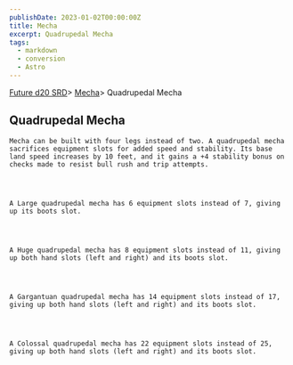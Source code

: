 ```yaml
---
publishDate: 2023-01-02T00:00:00Z
title: Mecha
excerpt: Quadrupedal Mecha
tags:
  - markdown
  - conversion
  - Astro
---
```







[Future d20 SRD](/#futureD20)> [Mecha](future-d20-srd-mecha-index)> Quadrupedal Mecha
    




## Quadrupedal Mecha
   



    Mecha can be built with four legs instead of two. A quadrupedal mecha sacrifices equipment slots for added speed and stability. Its base land speed increases by 10 feet, and it gains a +4 stability bonus on checks made to resist bull rush and trip attempts.
   



    A Large quadrupedal mecha has 6 equipment slots instead of 7, giving up its boots slot.
   



    A Huge quadrupedal mecha has 8 equipment slots instead of 11, giving up both hand slots (left and right) and its boots slot.
   



    A Gargantuan quadrupedal mecha has 14 equipment slots instead of 17, giving up both hand slots (left and right) and its boots slot.
   



    A Colossal quadrupedal mecha has 22 equipment slots instead of 25, giving up both hand slots (left and right) and its boots slot.
   





